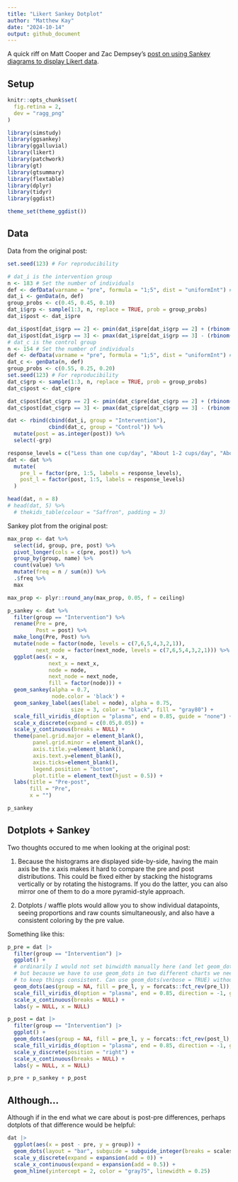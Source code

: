 ```yaml
---
title: "Likert Sankey Dotplot"
author: "Matthew Kay"
date: "2024-10-14"
output: github_document
---
```


A quick riff on Matt Cooper and Zac Dempsey's [post on using Sankey diagrams to display Likert data](https://the-kids-biostats.github.io/posts/2024-10-14_likert_visualisation/likert_visualisations.html).

## Setup

```r
knitr::opts_chunk$set(
  fig.retina = 2,
  dev = "ragg_png"
)
```


```r
library(simstudy)
library(ggsankey)
library(ggalluvial)
library(likert)
library(patchwork)
library(gt)
library(gtsummary)
library(flextable)
library(dplyr)
library(tidyr)
library(ggdist)

theme_set(theme_ggdist())
```

## Data

Data from the original post:

```r
set.seed(123) # For reproducibility

# dat_i is the intervention group
n <- 183 # Set the number of individuals
def <- defData(varname = "pre", formula = "1;5", dist = "uniformInt") # Pre values: uniformly distributed between 1 and 5
dat_i <- genData(n, def)
group_probs <- c(0.45, 0.45, 0.10)
dat_i$grp <- sample(1:3, n, replace = TRUE, prob = group_probs)
dat_i$post <- dat_i$pre

dat_i$post[dat_i$grp == 2] <- pmin(dat_i$pre[dat_i$grp == 2] + (rbinom(sum(dat_i$grp == 2), 2, 0.2) + 1), 5) # Increase by 1, max 5
dat_i$post[dat_i$grp == 3] <- pmax(dat_i$pre[dat_i$grp == 3] - (rbinom(sum(dat_i$grp == 3), 2, 0.2) + 1), 1) # Decrease by 1, min 1
# dat_c is the control group
n <- 154 # Set the number of individuals
def <- defData(varname = "pre", formula = "1;5", dist = "uniformInt") # Pre values: uniformly distributed between 1 and 5
dat_c <- genData(n, def)
group_probs <- c(0.55, 0.25, 0.20)
set.seed(123) # For reproducibility
dat_c$grp <- sample(1:3, n, replace = TRUE, prob = group_probs)
dat_c$post <- dat_c$pre

dat_c$post[dat_c$grp == 2] <- pmin(dat_c$pre[dat_c$grp == 2] + (rbinom(sum(dat_c$grp == 2), 2, 0.2) + 1), 5) # Increase by 1, max 5
dat_c$post[dat_c$grp == 3] <- pmax(dat_c$pre[dat_c$grp == 3] - (rbinom(sum(dat_c$grp == 3), 2, 0.2) + 1), 1) # Decrease by 1, min 1

dat <- rbind(cbind(dat_i, group = "Intervention"), 
             cbind(dat_c, group = "Control")) %>% 
  mutate(post = as.integer(post)) %>% 
  select(-grp)

response_levels = c("Less than one cup/day", "About 1-2 cups/day", "About 3-4 cups/day", "About 5-6 cups/day","More than 6 cups/day")
dat <- dat %>% 
  mutate(
    pre_l = factor(pre, 1:5, labels = response_levels),
    post_l = factor(post, 1:5, labels = response_levels)
  )

head(dat, n = 8)
# head(dat, 5) %>%
  # thekids_table(colour = "Saffron", padding = 3)
```

Sankey plot from the original post:

```r
max_prop <- dat %>%
  select(id, group, pre, post) %>% 
  pivot_longer(cols = c(pre, post)) %>% 
  group_by(group, name) %>%
  count(value) %>%
  mutate(freq = n / sum(n)) %>% 
  .$freq %>%
  max

max_prop <- plyr::round_any(max_prop, 0.05, f = ceiling)

p_sankey <- dat %>% 
  filter(group == "Intervention") %>% 
  rename(Pre = pre,
         Post = post) %>% 
  make_long(Pre, Post) %>% 
  mutate(node = factor(node, levels = c(7,6,5,4,3,2,1)),
         next_node = factor(next_node, levels = c(7,6,5,4,3,2,1))) %>% 
  ggplot(aes(x = x, 
             next_x = next_x, 
             node = node, 
             next_node = next_node,
             fill = factor(node))) +
  geom_sankey(alpha = 0.7,
              node.color = 'black') +
  geom_sankey_label(aes(label = node), alpha = 0.75,
                    size = 3, color = "black", fill = "gray80") +
  scale_fill_viridis_d(option = "plasma", end = 0.85, guide = "none") +
  scale_x_discrete(expand = c(0.05,0.05)) +
  scale_y_continuous(breaks = NULL) +
  theme(panel.grid.major = element_blank(),
        panel.grid.minor = element_blank(),
        axis.title.y=element_blank(),
        axis.text.y=element_blank(),
        axis.ticks=element_blank(),
        legend.position = "bottom",
        plot.title = element_text(hjust = 0.5)) +
  labs(title = "Pre-post",
       fill = "Pre",
       x = "")

p_sankey
```

## Dotplots + Sankey

Two thoughts occured to me when looking at the original post:

1. Because the histograms are displayed side-by-side, having the main axis be the x axis makes
it hard to compare the pre and post distributions. This could be fixed either by stacking the
histograms vertically or by rotating the histograms. If you do the latter, you can also mirror
one of them to do a more pyramid-style approach.

2. Dotplots / waffle plots would allow you to show individual datapoints, seeing proportions and
raw counts simultaneously, and also have a consistent coloring by the pre value.

Something like this:

```r
p_pre = dat |>
  filter(group == "Intervention") |>
  ggplot() +
  # ordinarily I would not set binwidth manually here (and let geom_dots find the optimal binwidth),
  # but because we have to use geom_dots in two different charts we need to pick a shared binwidth
  # to keep things consistent. Can use geom_dots(verbose = TRUE) without a binwidth to find one.
  geom_dots(aes(group = NA, fill = pre_l, y = forcats::fct_rev(pre_l)), layout = "bar", side = "left", color = NA, binwidth = 0.16, scale = 1) +
  scale_fill_viridis_d(option = "plasma", end = 0.85, direction = -1, guide = "none") +
  scale_x_continuous(breaks = NULL) +
  labs(y = NULL, x = NULL)

p_post = dat |>
  filter(group == "Intervention") |>
  ggplot() +
  geom_dots(aes(group = NA, fill = pre_l, y = forcats::fct_rev(post_l), order = forcats::fct_rev(pre_l)), layout = "bar", side = "right", color = NA, binwidth = 0.16, scale = 1) +
  scale_fill_viridis_d(option = "plasma", end = 0.85, direction = -1, guide = "none") +
  scale_y_discrete(position = "right") +
  scale_x_continuous(breaks = NULL) +
  labs(y = NULL, x = NULL)

p_pre + p_sankey + p_post
```

## Although...

Although if in the end what we care about is post-pre differences, perhaps dotplots of that difference would be helpful:

```r
dat |> 
  ggplot(aes(x = post - pre, y = group)) +
  geom_dots(layout = "bar", subguide = subguide_integer(breaks = scales::breaks_width(2))) +
  scale_y_discrete(expand = expansion(add = 0)) +
  scale_x_continuous(expand = expansion(add = 0.5)) +
  geom_hline(yintercept = 2, color = "gray75", linewidth = 0.25)
```






